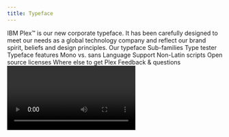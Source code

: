 ```yaml
---
title: Typeface
---
```



<PageDescription>
  IBM Plex™ is our new corporate typeface. It has been carefully designed to
  meet our needs as a global technology company and reflect our brand spirit,
  beliefs and design principles.
</PageDescription>

<AnchorLinks>
  <AnchorLink>Our typeface</AnchorLink>
  <AnchorLink>Sub-families</AnchorLink>
  <AnchorLink>Type tester</AnchorLink>
  <AnchorLink>Typeface features</AnchorLink>
  <AnchorLink>Mono vs. sans</AnchorLink>
  <AnchorLink>Language Support</AnchorLink>
  <AnchorLink>Non-Latin scripts</AnchorLink>
  <AnchorLink>Open source licenses</AnchorLink>
  <AnchorLink>Where else to get Plex</AnchorLink>
  <AnchorLink>Feedback & questions</AnchorLink>
</AnchorLinks>

<Video vimeoId="276055433" />

## Resources

<Row className="resource-card-group">
<Column colMd={4} colLg={4} noGutterSm>
    <ResourceCard
      subTitle="Get the latest IBM Plex™ download from GitHub"
      aspectRatio="2:1"
      href="https://github.com/IBM/plex/releases/latest"
      >

![](/images/eye.svg)

  </ResourceCard>
</Column>
<Column colMd={4} colLg={4} noGutterSm>
    <ResourceCard
      subTitle="Visit the IBM Plex™ website to learn more"
      aspectRatio="2:1"
      href="https://www.ibm.com/plex/"
      >

![](/images/github-icon.png)

  </ResourceCard>
</Column>
</Row>

## Our typeface

As the new typeface for our diverse and global brand, IBM Plex™ is just as important as our name or our logo. It fine-tunes the tone of our words. It represents who we are and what we believe—as a company and as designers. Every decision was made with purpose; every detail has a reason for being.

-- ADD VIDEO COMPONENT --

## Sub-families

With four subfamilies, eight weights, and two styles (roman & italic), IBM Plex™ can do just about anything you need it to. Just download the latest from [GitHub](https://github.com/IBM/plex/releases/latest), add to your font manager, activate and enjoy. To learn more with a deep dive into details and the story visit the [Plex website](https://www.ibm.com/plex/).

<TypefaceSubFamilies />

## Type tester

We’ve included the typetester so you can play with Plex and explore all its styles, weights and languages. The typeface really comes to life once it’s set in words or paragraphs so feel free to type away!

-- ADD TYPETESTER COMPONENT --

## Typeface features

IBM Plex comes with some additional basic features like ligatures across Sans and Serif as well as fractions, arrows, alternate glyphs and global currency symbols. These can be accessed through OpenType features and glyph palettes in the standard design tools available. Get the [latest Plex](https://github.com/IBM/plex/releases/latest).

-- ADD IMAGES IN GRID --

## Mono vs. sans

The monospaced version of IBM Plex is especially designed to fit every glyph into a 600 unit space which takes its cues from the typewriter era. Monospaced fonts are used for coding by developers and should also be used to demonstrate code snippets in our communications and specifications.

-- ADD IMAGE --

## Language Support

IBM Plex covers over 100 languages with extended Latin versions and should cover all the typographic needs for executing communications and other typographic situations across the international community. All four sub-families are covered in the extended Latin which includes Vietnamese. In addition Plex covers a growing set of non-Latin scripts which currently include Arabic, Cyrillic, Devanagari, Greek, Hebrew, and Thai.

-- CONVERT TO 4 COLUMNS WITH GRID COMPONENT --
Afrikaans Albanian Asu Azerbaijani Basque Belarusian Bemba Bena Bosnian Breton Bulgarian Catalan Chiga Congo Swahili Cornish Croatian Czech Danish Devanagari Dutch Embu English Esperanto Estonian Faroese Filipino Finnish French Galician Ganda German Greek Gusii Hawaiian Hebrew Hungarian Icelandic Indonesian Irish Italian Jola-Fonyi Kabuverdianu Kalaallisut Kalenjin Kamba Kazakh Kikuyu Kinyarwanda Latvian Lithuanian Luo Luyia Macedonian Machame Makhuwa-Meetto Makonde Malagasy Malay Maltese Manx Meru Mongolian Morisyen North Ndebele Norwegian Bokmål Norwegian Nynorsk Nyankole Oromo Polish Portuguese Romanian Romansh Rombo Rundi Russian Rwa Samburu Sango Sangu Sena Serbian Shambala Shona Slovak Slovenian Soga Somali Spanish Swahili Swedish Swiss German Taita Tajik Teso Thai Tongan Turkish Turkmen Ukrainian Uzbek Vietnamese Vunjo Welsh Zulu

## Non-Latin scripts

Global languages are part of the long-term plan for the IBM Plex typeface family. Non-Latin language designs are currently in development. The available non-Latin are shown below with what’s also in the pipeline.

-- ADD NON LATIN SCRIPT COMPONENT --

### Asian scripts

The Chinese, Japanese and Korean (CJK) are currently in our development schedule and will kick-off later in 2018 and carry on until the end of 2020 or maybe sooner. The Hangul (Korean) will be the first in development and will be complete end of 2019. In the meantime we have chosen CJK typefaces that can work well with the IBM Plex Family.

-- ADD TILES --

## Open source licenses

IBM Plex design has been awarded a patent and is the intellectual property of IBM. The basic OFL License can be found in the downloadable font files. If alternative licensing is needed when embedding or bundling IBM Plex into software packages, please contact the appropriate legal teams or Lisa Lind.

## Where else to get Plex

Because Plex is open source we felt it was important to include it in the Google Fonts and Adobe Typekit Libraries to help make it available for all people to use. However, the fonts in these libraries may not have the latest versions so we always recommend going to the [IBM Plex GitHub](https://github.com/IBM/plex/releases/latest) repo.

-- ADD TILES --

## Design team

The IBM Plex team is a world-class group of type design experts hailing from Austria, China, Croatia, Israel, Japan, Korea, Latvia, Poland, Lebanon, the Netherlands, Spain, Switzerland, the United Kingdom, and the United States. As the non-Latin variations grow more, so will our international team of type designers.

## Plex merchandise

The [IBM Store](https://logostore-globalid.us/productlist.aspx?did=28168) has an exclusive collection of Plex merchandise ranging from a coffee, cool tees and and totes. Please check out the collection and let us know what you think. We will be updating the designs periodically to keep them fresh, fun and expressive.

## Awards

Soon after the release IBM Plex (Latin) won recognition in an international competition by the Type Directors Club in [TDC 64 2018](https://www.tdc.org/competitionwriteup/tdc-typeface-design-winners-2018/). Plex took away a judges choice award for typographic excellence. Let’s see how the non-Latins do as we develop them and also submit to more global competitions. Plex also has also several earned several international patents.

## Feedback & questions

Please address all inquiries or issues on [GitHub](https://github.com/ibm/plex/issues) and be sure to download the latest [here](https://github.com/IBM/plex/releases/latest).
